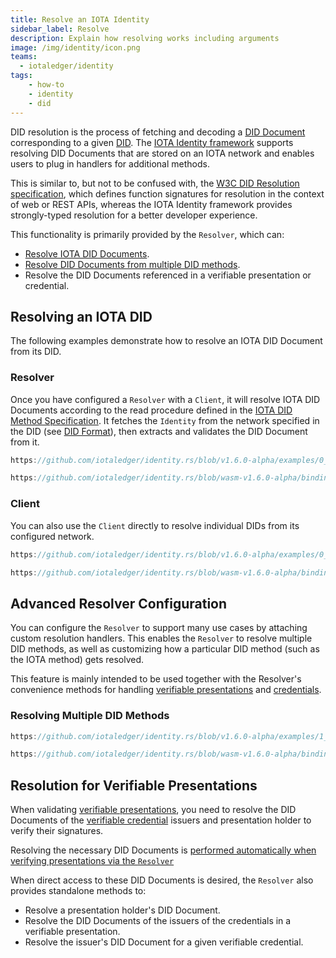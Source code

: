 ```yaml
---
title: Resolve an IOTA Identity
sidebar_label: Resolve
description: Explain how resolving works including arguments
image: /img/identity/icon.png
teams:
  - iotaledger/identity
tags:
    - how-to
    - identity
    - did
---
```



DID resolution is the process of fetching and decoding a [DID Document](https://www.w3.org/TR/did-core/#dfn-did-documents) corresponding to a given [DID](https://www.w3.org/TR/did-core/#dfn-decentralized-identifiers).
The [IOTA Identity framework](https://github.com/iotaledger/identity.rs) supports resolving DID Documents that are
stored on an IOTA network and enables users to plug in handlers for additional methods.

This is similar to, but not to be confused with,
the [W3C DID Resolution specification](https://w3c-ccg.github.io/did-resolution/),
which defines function signatures for resolution in the context of web or REST APIs,
whereas the IOTA Identity framework provides strongly-typed resolution for a better developer experience.

This functionality is primarily provided by the `Resolver`, which can:

-   [Resolve IOTA DID Documents](#resolving-an-iota-did).
-   [Resolve DID Documents from multiple DID methods](#resolving-multiple-did-methods).
-   Resolve the DID Documents referenced in a verifiable presentation or credential.

## Resolving an IOTA DID

The following examples demonstrate how to resolve an IOTA DID Document from its DID.

### Resolver

Once you have configured a `Resolver` with a `Client`, it will resolve
IOTA DID Documents according to the read procedure defined in the [IOTA DID Method Specification](../../../references/iota-identity/iota-did-method-spec.mdx#read).
It fetches the `Identity` from the network specified in the DID (see [DID Format](../../../references/iota-identity/iota-did-method-spec.mdx#did-format)),
then extracts and validates the DID Document from it.

<Tabs groupId="language" queryString>
<TabItem value="rust" label="Rust">

```rust reference
https://github.com/iotaledger/identity.rs/blob/v1.6.0-alpha/examples/0_basic/2_resolve_did.rs#L27-L33
```

</TabItem>
<TabItem value="typescript-node" label="Typescript (Node.js)">

```ts reference
https://github.com/iotaledger/identity.rs/blob/wasm-v1.6.0-alpha/bindings/wasm/identity_wasm/examples/src/0_basic/2_resolve_did.ts#L49-L53
```

</TabItem>
</Tabs>

### Client

You can also use the `Client` directly to resolve individual DIDs from its configured network.

<Tabs groupId="language" queryString>
<TabItem value="rust" label="Rust">

```rust reference
https://github.com/iotaledger/identity.rs/blob/v1.6.0-alpha/examples/0_basic/2_resolve_did.rs#L23-L24
```

</TabItem>
<TabItem value="typescript-node" label="Typescript (Node.js)">

```ts reference
https://github.com/iotaledger/identity.rs/blob/wasm-v1.6.0-alpha/bindings/wasm/identity_wasm/examples/src/0_basic/2_resolve_did.ts#L34-L35
```

</TabItem>
</Tabs>

## Advanced Resolver Configuration

You can configure the `Resolver` to support many use cases by attaching custom resolution handlers.
This enables the `Resolver` to resolve multiple DID methods, as well as customizing how
a particular DID method (such as the IOTA method) gets resolved.

This feature is mainly intended to be used together with the Resolver's convenience methods for
handling [verifiable presentations](../verifiable-presentations/create-and-validate.mdx)
and [credentials](./../../explanations/verifiable-credentials.mdx).

### Resolving Multiple DID Methods

<Tabs groupId="language" queryString>
<TabItem value="rust" label="Rust">

```rust reference
https://github.com/iotaledger/identity.rs/blob/v1.6.0-alpha/examples/1_advanced/5_custom_resolution.rs
```

</TabItem>
<TabItem value="typescript-node" label="Typescript (Node.js)">

```ts reference
https://github.com/iotaledger/identity.rs/blob/wasm-v1.6.0-alpha/bindings/wasm/identity_wasm/examples/src/1_advanced/4_custom_resolution.ts
```

</TabItem>
</Tabs>

## Resolution for Verifiable Presentations

When validating [verifiable presentations](./../verifiable-presentations/create-and-validate.mdx), you need to
resolve the DID Documents of the [verifiable credential](./../../explanations/verifiable-credentials.mdx) issuers
and presentation holder to verify their signatures.

Resolving the necessary DID Documents is
[performed automatically when verifying presentations via the `Resolver`](../verifiable-presentations/create-and-validate.mdx#example-code)

When direct access to these DID Documents is desired, the `Resolver` also provides standalone methods to:

-   Resolve a presentation holder's DID Document.
-   Resolve the DID Documents of the issuers of the credentials in a verifiable presentation.
-   Resolve the issuer's DID Document for a given verifiable credential.
